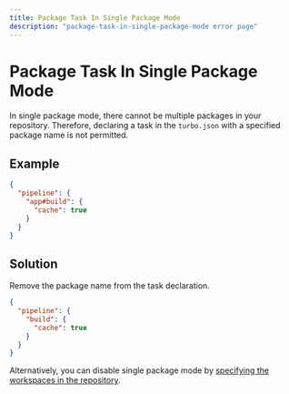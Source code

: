 ```yaml
---
title: Package Task In Single Package Mode
description: "package-task-in-single-package-mode error page"
---
```


# Package Task In Single Package Mode

In single package mode, there cannot be multiple packages in your repository. Therefore, declaring a task in the
`turbo.json` with a specified package name is not permitted.

## Example

```json
{
  "pipeline": {
    "app#build": {
      "cache": true
    }
  }
}
```

## Solution

Remove the package name from the task declaration.

```json
{
  "pipeline": {
    "build": {
      "cache": true
    }
  }
}
```

Alternatively, you can disable single package mode by [specifying the workspaces in the repository](/repo/docs/getting-started/existing-monorepo#configure-workspaces).
